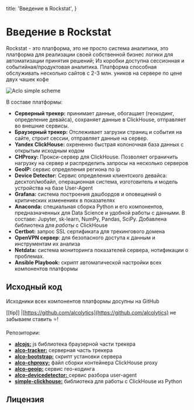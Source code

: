 

  title: 'Введение в Rockstat',
}


# Введение в Rockstat

Rockstat - это платформа, это не просто система аналитики, это платформа для реализации своей собственной бизнес логики для автоматизации принятия решений;
Из коробки доступна сессионная и событийная/продуктовая аналитика.
Платформа способная обслуживать несколько сайтов с 2-3 млн. уников на сервере по цене двух чашек кофе

![Aclo simple scheme](/static/media/schemas/rockstat-main-components.svg)

В составе платформы:

- **Серверный трекер:** принимает данные, обогащает (геокодинг, определение девайса), сохраняет данные в ClickHouse, отправляет во внешние сервисы.
- **Браузерный трекер:** Отслеживает загрузки страниц и события на сайте, строит сессии, отправляет данные на сервер.
- **Yandex ClickHouse:** охрененно быстрая колоночная база данных с открытым исходным кодом
- **CHProxy:** Прокси-сервер для ClickHouse. Позволяет ограничить нагрузку на сервер и распределить запросы на несколько серверов
- **GeoIP:** cервис определения региона по ip
- **Device Detector:** Сервис определения клиентского девайса: десктоп/мобайл, операционная система, изготовитель и модель устройства на базе User-Agent
- **Grafana:** система построения дашбордов и оповещений о критических изменениях в показателях
- **Anaconda:** специальная сборка Python и его компонентов, предназначенных для Data Science и удобной работы с данными. В составе: Jupyter, sk-learn, NumPy, Pandas, SciPy. Добавлена библиотека для *работы* с ClickHouse
- **Certbot:** запрос SSL сертификата для трекингового домена
- **OpenVPN сервер**: для безопасного доступа к данным и инструментам их анализа
- **Netdata:** система мониторинга показателей сервера, нотификации о проблемах.
- **Ansible Playbook:** скрипт автоматической настройки всех компонентов платформы

## Исходный код

Исходники всех компонентов платформы досупны на GitHub

[[tip]]
|[https://github.com/alcolytics](https://github.com/alcolytics)  не забываем ставить ⭐!

Репозитории:
  * [**alcojs:**](https://github.com/alcolytics/alcojs) js библиотека браузерной части трекера
  * [**alco-tracker:**](https://github.com/alcolytics/alco-tracker) серверная часть трекера
  * [**alco-bootstrap:**](https://github.com/alcolytics/alco-bootstrap) скрипт установки сервера
  * [**alco-chproxy:**](https://github.com/alcolytics/alco-chproxy) файл сборки контейнера ClickHouse proxy
  * [**alco-geoip:**](https://github.com/alcolytics/alco-geoip) сервис гео-кодинга
  * [**alco-devicedetector:** ](https://github.com/alcolytics/alco-devicedetector) сервис разбора user-agent
  * [**simple-clickhouse:**](https://github.com/alcolytics/simple-clickhouse)  библиотека для работы с ClickHouse из Python

## Лицензия


